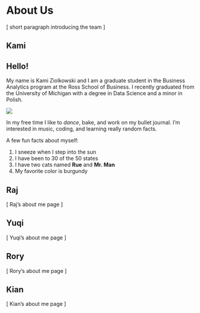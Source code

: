 # About Us {-}

[ short paragraph introducing the team ]

## Kami 

## Hello!

My name is Kami Ziolkowski and I am a graduate student in the Business Analytics program at the Ross School of Business. I recently graduated from the University of Michigan with a degree in Data Science and a minor in Polish.

![](me2.jpg)

In my free time I like to *dance*, bake, and work on my bullet journal. I'm interested in music, coding, and learning really random facts.

A few fun facts about myself:

1. I sneeze when I step into the sun
2. I have been to 30 of the 50 states
3. I have two cats named **Rue** and **Mr. Man**
4. My favorite color is burgundy

## Raj

[ Raj's about me page ]

## Yuqi

[ Yuqi's about me page ]

## Rory

[ Rory's about me page ]

## Kian

[ Kian's about me page ]